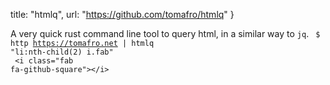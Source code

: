 
  title: "htmlq",
  url: "https://github.com/tomafro/htmlq"
}

A very quick rust command line tool to query html, in a similar way to <code>jq</code>.
<Code style="terminal">
  $ http https://tomafro.net | htmlq "li:nth-child(2) i.fab"<br/>
  &lt;i class="fab fa-github-square"&gt;&lt;/i&gt;
</Code>

